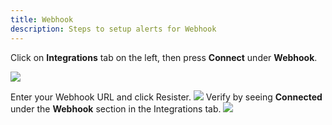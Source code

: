 ```yaml
---
title: Webhook
description: Steps to setup alerts for Webhook
---
```

 Click on **Integrations** tab on the left, then press **Connect** under **Webhook**.


![](/images/alert-channel-webhook-1.png)

Enter your Webhook URL and click Resister. 
![](/images/alert-channel-webhook-2.png)
Verify by seeing **Connected** under the **Webhook** section in the Integrations tab.
![](/images/alert-channel-webhook-3.png)
